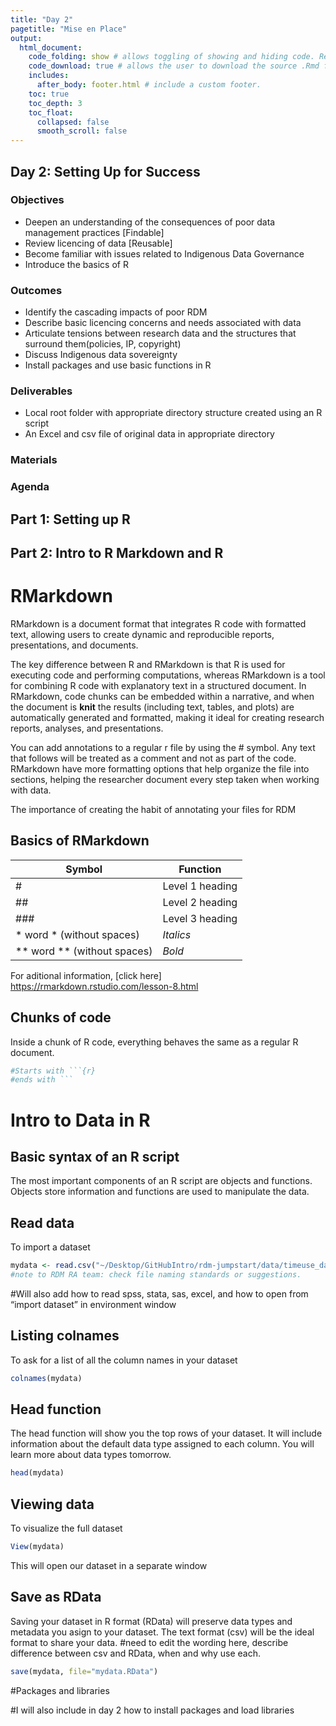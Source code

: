```yaml
---
title: "Day 2"
pagetitle: "Mise en Place"
output:
  html_document:
    code_folding: show # allows toggling of showing and hiding code. Remove if not using code.
    code_download: true # allows the user to download the source .Rmd file. Remove if not using code.
    includes:
      after_body: footer.html # include a custom footer.
    toc: true
    toc_depth: 3
    toc_float:
      collapsed: false
      smooth_scroll: false
---
```


## Day 2: Setting Up for Success

### Objectives
* Deepen an understanding of the consequences of poor data management practices [Findable]
* Review licencing of data [Reusable]
* Become familiar with  issues related to Indigenous Data Governance
* Introduce the basics of R


### Outcomes
* Identify the cascading impacts of poor RDM
* Describe basic licencing concerns and needs associated with data
* Articulate tensions between research data and the structures that surround them(policies, IP, copyright)
* Discuss Indigenous data sovereignty
* Install packages and use basic functions in R


### Deliverables
* Local root folder with appropriate directory structure created using an R script 
* An Excel and csv file of original data in appropriate directory

### Materials


### Agenda


## Part 1: Setting up R 

## Part 2: Intro to R Markdown and R

# RMarkdown

RMarkdown is a document format that integrates R code with formatted text, allowing users to create dynamic and reproducible reports, presentations, and documents. 

The key difference between R and RMarkdown is that R is used for executing code and performing computations, whereas RMarkdown is a tool for combining R code with explanatory text in a structured document. In RMarkdown, code chunks can be embedded within a narrative, and when the document is **knit** the results (including text, tables, and plots) are automatically generated and formatted, making it ideal for creating research reports, analyses, and presentations.

You can add annotations to a regular r file by using the # symbol. Any text that follows will be treated as a comment and not as part of the code. RMarkdown have more formatting options that help organize the file into sections, helping the researcher document every step taken when working with data. 

The importance of creating the habit of annotating your files for RDM

## Basics of RMarkdown

Symbol | Function
|------|------|
| #| Level 1 heading|
| ##| Level 2 heading|
| ###| Level 3 heading|
| * word * (without spaces)| *Italics*| 
| ** word ** (without spaces)| *Bold*|



For aditional information, [click here] <https://rmarkdown.rstudio.com/lesson-8.html>

## Chunks of code

Inside a chunk of R code, everything behaves the same as a regular R document.

```r
#Starts with ```{r}
#ends with ```
```

# Intro to Data in R
## Basic syntax of an R script

The most important components of an R script are objects and functions.
Objects store information and functions are used to manipulate the data.

## Read data
To import a dataset
```r
mydata <- read.csv("~/Desktop/GitHubIntro/rdm-jumpstart/data/timeuse_day1.csv")
#note to RDM RA team: check file naming standards or suggestions.
```
#Will also add how to read spss, stata, sas, excel, and how to open from "import dataset" in environment window

## Listing colnames
To ask for a list of all the column names in your dataset
```r
colnames(mydata)
```

## Head function
The head function will show you the top rows of your dataset. It will include information about the default data type assigned to each column. You will learn more about data types tomorrow.
```r
head(mydata)
```

## Viewing data
To visualize the full dataset
```r
View(mydata)
```
This will open our dataset in a separate window

## Save as RData
Saving your dataset in R format (RData) will preserve data types and metadata you asign to your dataset. 
The text format (csv) will be the ideal format to share your data.
#need to edit the wording here, describe difference between csv and RData, when and why use each.

```r
save(mydata, file="mydata.RData")
```

#Packages and libraries

#I will also include in day 2 how to install packages and load libraries
